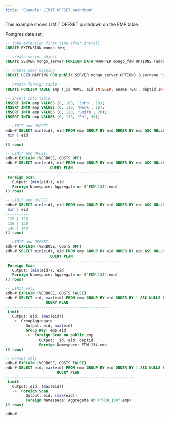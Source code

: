```yaml
---
title: "Example: LIMIT OFFSET pushdown"
---
```


This example shows LIMIT OFFSET pushdown on the EMP table.

Postgres data set:

```sql
-- load extension first time after install
CREATE EXTENSION mongo_fdw;

-- create server object
CREATE SERVER mongo_server FOREIGN DATA WRAPPER mongo_fdw OPTIONS (address 'localhost', port '27017');

-- create user mapping
CREATE USER MAPPING FOR public SERVER mongo_server OPTIONS (username 'edb', password 'edb');

-- create foreign table
CREATE FOREIGN TABLE emp (_id NAME, eid INTEGER, ename TEXT, deptid INTEGER) SERVER mongo_server OPTIONS (database 'edb', collection 'emp');

-- insert into table
INSERT INTO emp VALUES (0, 100, 'John', 10);
INSERT INTO emp VALUES (0, 110, 'Mark', 10);
INSERT INTO emp VALUES (0, 120, 'Smith', 20);
INSERT INTO emp VALUES (0, 130, 'Ed', 30);
```

```sql
-- LIMIT and OFFSET
edb=# SELECT min(eid), eid FROM emp GROUP BY eid ORDER BY eid ASC NULLS FIRST LIMIT 0 OFFSET 0;
 min | eid 
-----+-----
(0 rows)

-- LIMIT and OFFSET
edb=# EXPLAIN (VERBOSE, COSTS OFF)
edb-# SELECT min(eid), eid FROM emp GROUP BY eid ORDER BY eid ASC NULLS FIRST LIMIT NULL OFFSET 2;
                    QUERY PLAN                     
---------------------------------------------------
 Foreign Scan
   Output: (min(eid)), eid
   Foreign Namespace: Aggregate on ("FDW_134".emp)
(3 rows)

-- LIMIT and OFFSET
edb=# SELECT min(eid), eid FROM emp GROUP BY eid ORDER BY eid ASC NULLS FIRST LIMIT NULL OFFSET 2;
 min | eid 
-----+-----
 120 | 120
 130 | 130
 140 | 140
(3 rows)

-- LIMIT and OFFSET
edb=# EXPLAIN (VERBOSE, COSTS OFF)
edb-# SELECT min(eid), eid FROM emp GROUP BY eid ORDER BY eid ASC NULLS FIRST LIMIT ALL OFFSET 2;
                    QUERY PLAN                     
---------------------------------------------------
 Foreign Scan
   Output: (min(eid)), eid
   Foreign Namespace: Aggregate on ("FDW_134".emp)
(3 rows)

-- LIMIT only
edb=# EXPLAIN (VERBOSE, COSTS FALSE)
edb-# SELECT eid, max(eid) FROM emp GROUP BY eid ORDER BY 1 ASC NULLS FIRST LIMIT -1;
                  QUERY PLAN                  
----------------------------------------------
 Limit
   Output: eid, (max(eid))
   ->  GroupAggregate
         Output: eid, max(eid)
         Group Key: emp.eid
         ->  Foreign Scan on public.emp
               Output: _id, eid, deptid
               Foreign Namespace: FDW_134.emp
(8 rows)

-- OFFSET only
edb=# EXPLAIN (VERBOSE, COSTS FALSE)
edb-# SELECT eid, max(eid) FROM emp GROUP BY eid ORDER BY 1 ASC NULLS FIRST OFFSET -2;
                       QUERY PLAN                        
---------------------------------------------------------
 Limit
   Output: eid, (max(eid))
   ->  Foreign Scan
         Output: eid, (max(eid))
         Foreign Namespace: Aggregate on ("FDW_134".emp)
(5 rows)

edb=# 
```